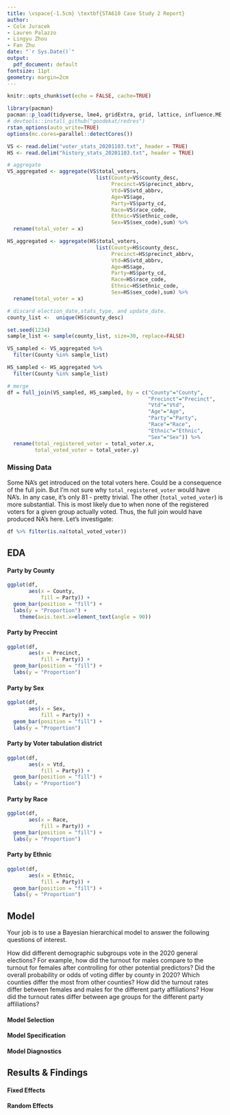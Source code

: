 ```yaml
---
title: \vspace{-1.5cm} \textbf{STA610 Case Study 2 Report}
author:
- Cole Juracek 
- Lauren Palazzo 
- Lingyu Zhou 
- Fan Zhu
date: "`r Sys.Date()`"
output:
  pdf_document: default
fontsize: 11pt
geometry: margin=2cm
---
```


```r
knitr::opts_chunk$set(echo = FALSE, cache=TRUE)
```

```r
library(pacman)
pacman::p_load(tidyverse, lme4, gridExtra, grid, lattice, influence.ME, knitr, GGally, corrplot, rstan, brms, cowplot, directlabels, tidybayes)
# devtools::install_github("goodekat/redres")
rstan_options(auto_write=TRUE)
options(mc.cores=parallel::detectCores())
```

```r
VS <- read.delim("voter_stats_20201103.txt", header = TRUE)
HS <- read.delim("history_stats_20201103.txt", header = TRUE)
```

```r
# aggregate
VS_aggregated <- aggregate(VS$total_voters,
                             list(County=VS$county_desc,
                                  Precinct=VS$precinct_abbrv,
                                  Vtd=VS$vtd_abbrv,
                                  Age=VS$age,
                                  Party=VS$party_cd,
                                  Race=VS$race_code,
                                  Ethnic=VS$ethnic_code,
                                  Sex=VS$sex_code),sum) %>%
  rename(total_voter = x)

HS_aggregated <- aggregate(HS$total_voters,
                             list(County=HS$county_desc,
                                  Precinct=HS$precinct_abbrv,
                                  Vtd=HS$vtd_abbrv,
                                  Age=HS$age,
                                  Party=HS$party_cd,
                                  Race=HS$race_code,
                                  Ethnic=HS$ethnic_code,
                                  Sex=HS$sex_code),sum) %>%
  rename(total_voter = x)
```

```r
# discard election_date,stats_type, and update_date. 
county_list <-  unique(HS$county_desc)

set.seed(1234)
sample_list <- sample(county_list, size=30, replace=FALSE)

VS_sampled <- VS_aggregated %>%
  filter(County %in% sample_list)

HS_sampled <- HS_aggregated %>%
  filter(County %in% sample_list)
```

```r
# merge 
df = full_join(VS_sampled, HS_sampled, by = c("County"="County",
                                              "Precinct"="Precinct",
                                              "Vtd"="Vtd",
                                              "Age"="Age",
                                              "Party"="Party",
                                              "Race"="Race",
                                              "Ethnic"="Ethnic",
                                              "Sex"="Sex")) %>%
  rename(total_registered_voter = total_voter.x,
         total_voted_voter = total_voter.y)
```

### Missing Data

Some NA's get introduced on the total voters here. Could be a consequence of the full join. But I'm not sure why `total_registered_voter` would have NA's. In any case, it's only 81 - pretty trivial. The other (`total_voted_voter`) is more substantial. This is most likely due to when none of the registered voters for a given group actually voted. Thus, the full join would have produced NA's here. Let's investigate:

```r
df %>% filter(is.na(total_voted_voter))
```


## EDA
#### Party by County
```r
ggplot(df, 
       aes(x = County, 
           fill = Party)) + 
  geom_bar(position = "fill") +
  labs(y = "Proportion") +
    theme(axis.text.x=element_text(angle = 90))
```
#### Party by Preccint
```r
ggplot(df, 
       aes(x = Precinct, 
           fill = Party)) + 
  geom_bar(position = "fill") +
  labs(y = "Proportion")
```

#### Party by Sex
```r
ggplot(df, 
       aes(x = Sex, 
           fill = Party)) + 
  geom_bar(position = "fill") +
  labs(y = "Proportion")
```
#### Party by Voter tabulation district 
```r
ggplot(df, 
       aes(x = Vtd, 
           fill = Party)) + 
  geom_bar(position = "fill") +
  labs(y = "Proportion")
```

#### Party by Race
```r
ggplot(df, 
       aes(x = Race, 
           fill = Party)) + 
  geom_bar(position = "fill") +
  labs(y = "Proportion")
```
#### Party by Ethnic
```r
ggplot(df, 
       aes(x = Ethnic, 
           fill = Party)) + 
  geom_bar(position = "fill") +
  labs(y = "Proportion")
```

## Model

Your job is to use a Bayesian hierarchical model to answer the following questions of interest.

How did different demographic subgroups vote in the 2020 general elections? For example, how did the turnout for males compare to the turnout for females after controlling for other potential predictors?
Did the overall probability or odds of voting differ by county in 2020? Which counties differ the most from other counties?
How did the turnout rates differ between females and males for the different party affiliations?
How did the turnout rates differ between age groups for the different party affiliations?

#### Model Selection

#### Model Specification

#### Model Diagnostics

## Results & Findings
#### Fixed Effects

#### Random Effects